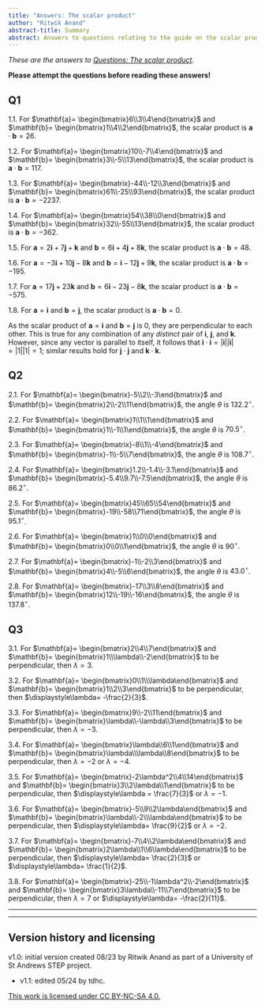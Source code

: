 ```yaml
---
title: "Answers: The scalar product"
author: "Ritwik Anand"
abstract-title: Summary
abstract: Answers to questions relating to the guide on the scalar product.
---
```


*These are the answers to [Questions: The scalar product](../questions/qs-scalarproduct.qmd).*

**Please attempt the questions before reading these answers!**

## Q1 {-}

1.1. For $\mathbf{a}= \begin{bmatrix}6\\3\\4\end{bmatrix}$ and $\mathbf{b}= \begin{bmatrix}1\\4\\2\end{bmatrix}$, the scalar product is $\mathbf{a}\cdot\mathbf{b} = 26$.

1.2. For $\mathbf{a}= \begin{bmatrix}10\\-7\\4\end{bmatrix}$ and $\mathbf{b}= \begin{bmatrix}3\\-5\\13\end{bmatrix}$, the scalar product is $\mathbf{a}\cdot\mathbf{b} = 117$.

1.3. For $\mathbf{a}= \begin{bmatrix}-44\\-12\\3\end{bmatrix}$ and $\mathbf{b}= \begin{bmatrix}61\\-25\\93\end{bmatrix}$, the scalar product is $\mathbf{a}\cdot\mathbf{b} = -2237$.

1.4. For $\mathbf{a}= \begin{bmatrix}54\\38\\0\end{bmatrix}$ and $\mathbf{b}= \begin{bmatrix}32\\-55\\13\end{bmatrix}$, the scalar product is $\mathbf{a}\cdot\mathbf{b} = -362$.

1.5. For $\mathbf{a}= 2\mathbf{i} + 7\mathbf{j} + \mathbf{k}$ and $\mathbf{b}= 6\mathbf{i} + 4\mathbf{j} + 8\mathbf{k}$, the scalar product is $\mathbf{a}\cdot\mathbf{b} = 48$.

1.6. For $\mathbf{a}= -3\mathbf{i} + 10\mathbf{j} - 8\mathbf{k}$ and $\mathbf{b}= \mathbf{i} - 12\mathbf{j} + 9\mathbf{k}$, the scalar product is $\mathbf{a}\cdot\mathbf{b} = -195$.

1.7. For $\mathbf{a}= 17\mathbf{j} + 23\mathbf{k}$ and $\mathbf{b}= 6\mathbf{i} - 23\mathbf{j} - 8\mathbf{k}$, the scalar product is $\mathbf{a}\cdot\mathbf{b} = -575$.

1.8. For  $\mathbf{a}= \mathbf{i}$ and $\mathbf{b}= \mathbf{j}$, the scalar product is $\mathbf{a}\cdot\mathbf{b} = 0$.

As the scalar product of $\mathbf{a}= \mathbf{i}$ and $\mathbf{b}= \mathbf{j}$ is $0$, they are perpendicular to each other. This is true for any combination of any *distinct* pair of $\mathbf{i}$, $\mathbf{j}$, and $\mathbf{k}$. However, since any vector is parallel to itself, it follows that $\mathbf{i}\cdot \mathbf{i} = |\mathbf{i}||\mathbf{i}| = |1||1| = 1$; similar results hold for $\mathbf{j}\cdot \mathbf{j}$ and $\mathbf{k}\cdot \mathbf{k}$.

## Q2 {-}

2.1. For $\mathbf{a}= \begin{bmatrix}-5\\2\\-3\end{bmatrix}$ and $\mathbf{b}= \begin{bmatrix}2\\-2\\11\end{bmatrix}$, the angle $\theta$ is $132.2^\circ$.

2.2. For $\mathbf{a}= \begin{bmatrix}1\\1\\1\end{bmatrix}$ and $\mathbf{b}= \begin{bmatrix}1\\-1\\1\end{bmatrix}$, the angle $\theta$ is $70.5^\circ$.

2.3. For $\mathbf{a}= \begin{bmatrix}-8\\1\\-4\end{bmatrix}$ and $\mathbf{b}= \begin{bmatrix}-1\\-5\\7\end{bmatrix}$, the angle $\theta$ is $108.7^\circ$.

2.4. For $\mathbf{a}= \begin{bmatrix}1.2\\-1.4\\-3.1\end{bmatrix}$ and $\mathbf{b}= \begin{bmatrix}-5.4\\9.7\\-7.5\end{bmatrix}$, the angle $\theta$ is $86.2^\circ$.

2.5. For $\mathbf{a}= \begin{bmatrix}45\\65\\54\end{bmatrix}$ and $\mathbf{b}= \begin{bmatrix}-19\\-58\\71\end{bmatrix}$, the angle $\theta$ is $95.1^\circ$.

2.6. For $\mathbf{a}= \begin{bmatrix}1\\0\\0\end{bmatrix}$ and $\mathbf{b}= \begin{bmatrix}0\\0\\1\end{bmatrix}$, the angle $\theta$ is $90^\circ$.

2.7. For $\mathbf{a}= \begin{bmatrix}-1\\-2\\3\end{bmatrix}$ and $\mathbf{b}= \begin{bmatrix}4\\-5\\6\end{bmatrix}$, the angle $\theta$ is $43.0^\circ$.

2.8. For $\mathbf{a}= \begin{bmatrix}-17\\3\\8\end{bmatrix}$ and $\mathbf{b}= \begin{bmatrix}12\\-19\\-16\end{bmatrix}$, the angle $\theta$ is $137.8^\circ$.

## Q3 {-}

3.1. For $\mathbf{a}= \begin{bmatrix}2\\4\\7\end{bmatrix}$ and $\mathbf{b}= \begin{bmatrix}1\\\lambda\\-2\end{bmatrix}$ to be perpendicular, then $\lambda= 3$.

3.2. For $\mathbf{a}= \begin{bmatrix}0\\1\\\lambda\end{bmatrix}$ and $\mathbf{b}= \begin{bmatrix}1\\2\\3\end{bmatrix}$ to be perpendicular, then $\displaystyle\lambda= -\frac{2}{3}$.

3.3. For $\mathbf{a}= \begin{bmatrix}9\\-2\\11\end{bmatrix}$ and $\mathbf{b}= \begin{bmatrix}\lambda\\-\lambda\\3\end{bmatrix}$ to be perpendicular, then $\lambda= -3$.

3.4. For $\mathbf{a}= \begin{bmatrix}\lambda\\6\\1\end{bmatrix}$ and $\mathbf{b}= \begin{bmatrix}\lambda\\\lambda\\8\end{bmatrix}$ to be perpendicular, then $\lambda= -2$ or $\lambda= -4$.

3.5. For $\mathbf{a}= \begin{bmatrix}-2\lambda^2\\4\\14\end{bmatrix}$ and $\mathbf{b}= \begin{bmatrix}3\\2\lambda\\1\end{bmatrix}$ to be perpendicular, then $\displaystyle\lambda = \frac{7}{3}$ or $\lambda= -1$.

3.6. For $\mathbf{a}= \begin{bmatrix}-5\\9\\2\lambda\end{bmatrix}$ and $\mathbf{b}= \begin{bmatrix}\lambda\\-2\\\lambda\end{bmatrix}$ to be perpendicular, then $\displaystyle\lambda= \frac{9}{2}$ or $\lambda= -2$.

3.7. For $\mathbf{a}= \begin{bmatrix}-7\\4\\2\lambda\end{bmatrix}$ and $\mathbf{b}= \begin{bmatrix}2\lambda\\1\\6\lambda\end{bmatrix}$ to be perpendicular, then $\displaystyle\lambda= \frac{2}{3}$ or $\displaystyle\lambda= \frac{1}{2}$.

3.8. For $\mathbf{a}= \begin{bmatrix}-25\\-1\lambda^2\\-2\end{bmatrix}$ and $\mathbf{b}= \begin{bmatrix}3\lambda\\-11\\7\end{bmatrix}$ to be perpendicular, then $\lambda= 7$ or $\displaystyle\lambda= -\frac{2}{11}$.

---

---

## Version history and licensing {-}

v1.0: initial version created 08/23 by Ritwik Anand as part of a University of St Andrews STEP project.

  - v1.1: edited 05/24 by tdhc.

[This work is licensed under CC BY-NC-SA 4.0.](https://creativecommons.org/licenses/by-nc-sa/4.0/?ref=chooser-v1)

